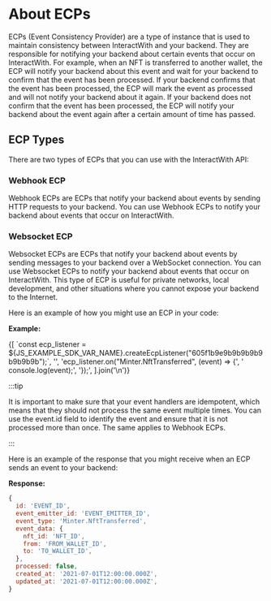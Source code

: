 
# About ECPs

ECPs (Event Consistency Provider) are a type of instance that is used to maintain consistency between InteractWith and your backend. They are responsible for notifying your backend about certain events that occur on InteractWith. For example, when an NFT is transferred to another wallet, the ECP will notify your backend about this event and wait for your backend to confirm that the event has been processed. If your backend confirms that the event has been processed, the ECP will mark the event as processed and will not notify your backend about it again. If your backend does not confirm that the event has been processed, the ECP will notify your backend about the event again after a certain amount of time has passed.

## ECP Types

There are two types of ECPs that you can use with the InteractWith API:

### Webhook ECP

Webhook ECPs are ECPs that notify your backend about events by sending HTTP requests to your backend. You can use Webhook ECPs to notify your backend about events that occur on InteractWith.

### Websocket ECP

Websocket ECPs are ECPs that notify your backend about events by sending messages to your backend over a WebSocket connection. You can use Websocket ECPs to notify your backend about events that occur on InteractWith. This type of ECP is useful for private networks, local development, and other situations where you cannot expose your backend to the Internet.

Here is an example of how you might use an ECP in your code:

**Example:**

<CodeBlock language="js">
{[
  `const ecp_listener = ${JS_EXAMPLE_SDK_VAR_NAME}.createEcpListener("605f1b9e9b9b9b9b9b9b9b9b");`,
  '',
  'ecp_listener.on("Minter.NftTransferred", (event) => {',
  '  console.log(event);',
  '});',
].join('\n')}
</CodeBlock>

:::tip

It is important to make sure that your event handlers are idempotent, which means that they should not process the same event multiple times. You can use the event.id field to identify the event and ensure that it is not processed more than once. The same applies to Webhook ECPs.

:::

Here is an example of the response that you might receive when an ECP sends an event to your backend:

**Response:**

```js
{
  id: 'EVENT_ID',
  event_emitter_id: 'EVENT_EMITTER_ID',
  event_type: 'Minter.NftTransferred',
  event_data: {
    nft_id: 'NFT_ID',
    from: 'FROM_WALLET_ID',
    to: 'TO_WALLET_ID',
  },
  processed: false,
  created_at: '2021-07-01T12:00:00.000Z',
  updated_at: '2021-07-01T12:00:00.000Z',
}
```